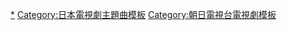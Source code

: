 [[Category:朝日電視台電視劇主題曲|*]]
[[Category:日本電視劇主題曲模板|Category:日本電視劇主題曲模板]]
[[Category:朝日電視台電視劇模板|Category:朝日電視台電視劇模板]]